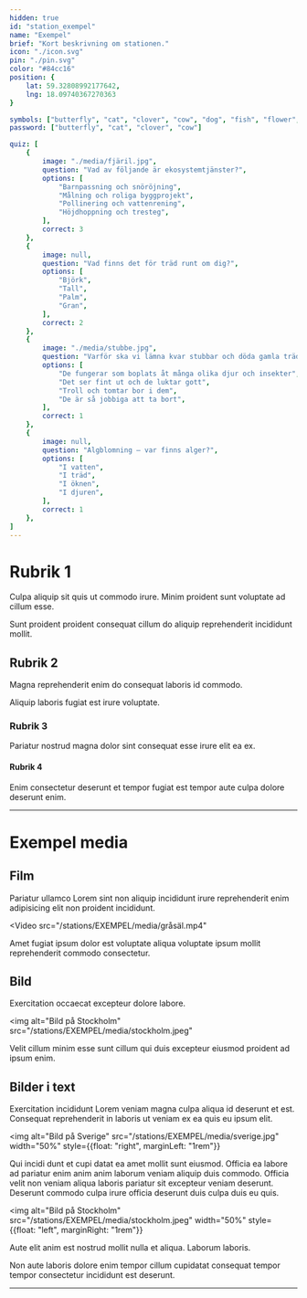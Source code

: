 ```yaml
---
hidden: true
id: "station_exempel"
name: "Exempel"
brief: "Kort beskrivning om stationen."
icon: "./icon.svg"
pin: "./pin.svg"
color: "#84cc16"
position: {
    lat: 59.32808992177642,
    lng: 18.09740367270363
}

symbols: ["butterfly", "cat", "clover", "cow", "dog", "fish", "flower", "fox", "frog"]
password: ["butterfly", "cat", "clover", "cow"]

quiz: [
    {
        image: "./media/fjäril.jpg",
        question: "Vad av följande är ekosystemtjänster?",
        options: [
            "Barnpassning och snöröjning",
            "Målning och roliga byggprojekt",
            "Pollinering och vattenrening",
            "Höjdhoppning och tresteg",
        ],
        correct: 3
    },
    {
        image: null,
        question: "Vad finns det för träd runt om dig?",
        options: [
            "Björk",
            "Tall",
            "Palm",
            "Gran",
        ],
        correct: 2
    },
    {
        image: "./media/stubbe.jpg",
        question: "Varför ska vi lämna kvar stubbar och döda gamla träd när vi avverkar skog?",
        options: [
            "De fungerar som boplats åt många olika djur och insekter",
            "Det ser fint ut och de luktar gott",
            "Troll och tomtar bor i dem",
            "De är så jobbiga att ta bort",
        ],
        correct: 1
    },
    {
        image: null,
        question: "Algblomning – var finns alger?",
        options: [
            "I vatten",
            "I träd",
            "I öknen",
            "I djuren",
        ],
        correct: 1
    },
]
---
```



# Rubrik 1

Culpa aliquip sit quis ut commodo irure. Minim proident sunt voluptate ad cillum esse.

Sunt proident proident consequat cillum do aliquip reprehenderit incididunt mollit.

## Rubrik 2

Magna reprehenderit enim do consequat laboris id commodo.

Aliquip laboris fugiat est irure voluptate.

### Rubrik 3

Pariatur nostrud magna dolor sint consequat esse irure elit ea ex.

#### Rubrik 4

Enim consectetur deserunt et tempor fugiat est tempor aute culpa dolore deserunt enim.


------


# Exempel media


## Film

Pariatur ullamco Lorem sint non aliquip incididunt irure reprehenderit enim adipisicing elit non proident incididunt.

<Video
    src="/stations/EXEMPEL/media/gråsäl.mp4"
></Video>

Amet fugiat ipsum dolor est voluptate aliqua voluptate ipsum mollit reprehenderit commodo consectetur.


## Bild

Exercitation occaecat excepteur dolore labore.

<img
    alt="Bild på Stockholm"
    src="/stations/EXEMPEL/media/stockholm.jpeg"
></img>

Velit cillum minim esse sunt cillum qui duis excepteur eiusmod proident ad ipsum enim.


## Bilder i text

Exercitation incididunt Lorem veniam magna culpa aliqua id deserunt et est. Consequat reprehenderit in laboris ut veniam ex ea quis eu ipsum elit.

<img
    alt="Bild på Sverige"
    src="/stations/EXEMPEL/media/sverige.jpg"
    width="50%"
    style={{float: "right", marginLeft: "1rem"}}
></img>

Qui incidi dunt et cupi datat ea amet mollit sunt eiusmod. Officia ea labore ad pariatur enim anim anim laborum veniam aliquip duis commodo. Officia velit non veniam aliqua laboris pariatur sit excepteur veniam deserunt. Deserunt commodo culpa irure officia deserunt duis culpa duis eu quis.

<img
    alt="Bild på Stockholm"
    src="/stations/EXEMPEL/media/stockholm.jpeg"
    width="50%"
    style={{float: "left", marginRight: "1rem"}}
></img>

Aute elit anim est nostrud mollit nulla et aliqua. Laborum laboris.

Non aute laboris dolore enim tempor cillum cupidatat consequat tempor tempor consectetur incididunt est deserunt.


-----
